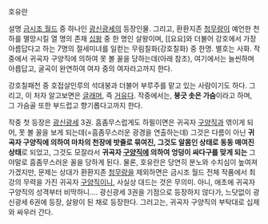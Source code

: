 호유란

설명
[[금시조 월드]] 중 하나인 [[광신광세]]의 등장인물.
그리고, 환환지존 [[청무량]]이 예언한 천하를 멸망시킬 열 명의 존재 [[십왕]] 중 한 명인 살왕이며, [[요요]와 더불어 강호에서 가장 아름답다고 하는 7명의 절세미녀를 일컫는 무림칠화(강호칠화) 중 한명. 별호는 사화. 작중에서 귀곡자 구양직에 의하여 못 볼 꼴을 당하는데(아래 참조), 여기에서는 늘씬하며 아릅답고, 굴곡이 완연하여 여자 중의 여자라고까지 한다. 

강호칠패천 중 호접살인루의 석대붕과 더불어 부루주를 맡고 있는 사람이기도 하다. 그리고, 이 처자 알고보면은 [[글래머]], 즉 [[거유]]다. 작중에서는, '''붕긋 솟은 가슴'''이라고 하며, 그 가슴골 또한 부드럽고 향기롭다고까지 한다. 

작중 첫 등장은 [[광신광세]] 3권. 흠좀무스럽게도 하필이면은 귀곡자 [[구양직]]과 엮이게 되어, 못 볼 꼴을 보게 되는데(=흠좀무스러운 광경을 연출하는데) 그것은 다름이 아닌 '''귀곡자 구양직에 의하여 마차의 천장에 밧줄로 묶여진, 그것도 알몸인 상태로 동동 매여진 상태'''로 되었고, 그것도 모잘라서 '''귀곡자 [[구양직]]에 의하여 엉덩이 싸다구를 맞게 되는''' 그야말로 흠좀무스러운 꼴을 당하게 된다. 물론, 호유란은 당연히 분노와 수치심이 높여져가겠지만, 문제는 상대가 환환지존 [[청무량]]을 제외하면은 금시조 월드 전체 작품에서 최강의 무력을 가진 귀곡자 [[구양직]]이니, 사실상 대드는 것은 무의미. 아니, 애초에 귀곡자 구양직의 성격부터 비딱하니.... 광신광세 3권을 기점으로 등장하지 않다가, 느닷없이 광신광세 6권에 등장, 살왕이 된 채로 등장한다. 그러고는, 귀곡자 구양직의 부탁대로 십제와 싸우러 간다. 
